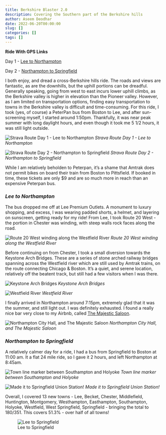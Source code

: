 ```yaml
---
title: Berkshire Blaster 2.0
description: Covering the Southern part of the Berkshire hills
author: Aseem Deodhar
date: 2022-06-20T00:00:00
slug: []
categories: []
tags: []
---
```


**Ride With GPS Links**

Day 1 - [Lee to Northampton](https://ridewithgps.com/routes/38842411)

Day 2 - [Northampton to Springfield](https://ridewithgps.com/routes/39836034)

I both enjoy, and dread a cross-Berkshire hills ride. The roads and views are fantastic, as are the downhills, but the uphill portions can be dreadful. Generally speaking, going from west to east incurs lower uphill climbs, as the Berkshire valley is higher in elevation than the Pioneer valley. However, as I am limited on transportation options, finding easy transportation to towns in the Berkshire valley is difficult and time-consuming. For this ride, I took (yes, of course) a PeterPan bus from Boston to Lee, and after sun-screening myself, I started around 1:50pm. Thankfully, it was near peak summer with long daylight hours, and even though it took me 5 1/2 hours, it was still light outside.

![Strava Route Day 1 - Lee to Northampton](strava_day1.jpg)
*Strava Route Day 1 - Lee to Northampton*

![Strava Route Day 2 - Northampton to Springfield](strava_day2.jpg) 
*Strava Route Day 2 - Northampton to Springfield*

While I am relatively beholden to Peterpan, it's a shame that Amtrak does not permit bikes on board their train from Boston to Pittsfield. If booked in time, these tickets are only $9 and are so much more in reach than an expensive Peterpan bus.

### *Lee to Northampton*

The bus dropped me off at Lee Premium Outlets. A monument to luxury shopping, and excess, I was wearing padded shorts, a helmet, and layering on sunscreen, getting ready for my ride! From Lee, I took Route 20 West - the portion in Chester was winding, with steep walls rock faces along the road.

![Route 20 West winding along the Westfield River](lee_collage.jpg) *Route 20 West winding along the Westfield River*

Before continuing on from Chester, I took a small diversion towards the Keystone Arch Bridges. These are a series of stone arched railway bridges spanning across the Westfield river which are still used by Amtrak trains, on the route connecting Chicago & Boston. It's a quiet, and serene location, relatively off the beatent track, but still had a few visitors when I was there.

![Keystone Arch Bridges](keystone_arch.jpg) *Keystone Arch Bridges*

![Westfield River](westbranch_westfield_river.jpg) *Westfield River*

I finally arrived in Northampton around 7:15pm, extremely glad that it was the summer, and still light out. I was definitely exhausted. I found a really nice bar very close to my Airbnb, called [The Majestic Saloon](https://www.google.com/maps/place/The+Majestic+Saloon/@42.3198599,-72.6289694,20z/data=!4m5!3m4!1s0x89e6d763967d48b5:0x206289617b667ceb!8m2!3d42.3199114!4d-72.6287983!5m1!1e4).

![Northampton City Hall, and The Majestic Saloon](northampton_collage.jpg)
*Northampton City Hall, and The Majestic Saloon*

### *Northampton to Springfield*

A relatively calmer day for a ride, I had a bus from Springfield to Boston at 11:00 am. It a flat 24 mile ride, so I gave it 2 hours, and left Northampton at 8:45am.

![Town line marker between Southampton and Holyoke](shampt_holyoke.jpg)
*Town line marker between Southampton and Holyoke*

![Made it to Springfield Union Station!](springfield_stn.jpg) *Made it to Springfield Union Station!*

Overall, I covered 13 new towns - Lee, Becket, Chester, Middlefield, Huntington, Montgomery, Westhampton, Easthampton,  Southampton, Holyoke, Westfield, West Springfield, Springfield - bringing the total to 180/351. This covers 51.3% - over half of all towns!

![Lee to Springfield](bike_routes_muni_2022-06-20.jpeg)